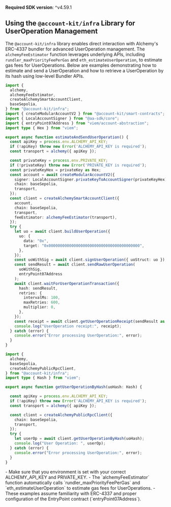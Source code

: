 <Info>**Required SDK version**: ^v4.59.1</Info>

## Using the `@account-kit/infra` Library for UserOperation Management

The `@account-kit/infra` library enables direct interaction with Alchemy's ERC-4337 bundler for advanced UserOperation management. The `alchemyFeeEstimator` function leverages underlying APIs, including `rundler_maxPriorityFeePerGas` and `eth_estimateUserOperation`, to estimate gas fees for UserOperations. Below are examples demonstrating how to estimate and send a UserOperation and how to retrieve a UserOperation by its hash using low-level Bundler APIs.

<CodeBlocks>

```ts twoslash title="estimateAndSendUserOperation.tsx"
import {
  alchemy,
  alchemyFeeEstimator,
  createAlchemySmartAccountClient,
  baseSepolia,
} from "@account-kit/infra";
import { createModularAccountV2 } from "@account-kit/smart-contracts";
import { LocalAccountSigner } from "@aa-sdk/core";
import { entryPoint07Address } from "viem/account-abstraction";
import type { Hex } from "viem";

export async function estimateAndSendUserOperation() {
  const apiKey = process.env.ALCHEMY_API_KEY;
  if (!apiKey) throw new Error('ALCHEMY_API_KEY is required');
  const transport = alchemy({ apiKey });

  const privateKey = process.env.PRIVATE_KEY;
  if (!privateKey) throw new Error('PRIVATE_KEY is required');
  const privateKeyHex = privateKey as Hex;
  const account = await createModularAccountV2({
    signer: LocalAccountSigner.privateKeyToAccountSigner(privateKeyHex),
    chain: baseSepolia,
    transport,
  });
  const client = createAlchemySmartAccountClient({
    account,
    chain: baseSepolia,
    transport,
    feeEstimator: alchemyFeeEstimator(transport),
  });
  try {
    let uo = await client.buildUserOperation({
      uo: {
        data: "0x",
        target: "0x0000000000000000000000000000000000000000",
      },
    });
    const uoWithSig = await client.signUserOperation({ uoStruct: uo });
    const sendResult = await client.sendRawUserOperation(
      uoWithSig,
      entryPoint07Address
    );
    await client.waitForUserOperationTransaction({
      hash: sendResult,
      retries: {
        intervalMs: 100,
        maxRetries: 600,
        multiplier: 0,
      },
    });
    const receipt = await client.getUserOperationReceipt(sendResult as Hex);
    console.log("UserOperation receipt:", receipt);
  } catch (error) {
    console.error("Error processing UserOperation:", error);
  }
}
```

```ts twoslash title="getUserOperationByHash.tsx"
import {
  alchemy,
  baseSepolia,
  createAlchemyPublicRpcClient,
} from "@account-kit/infra";
import type { Hash } from "viem";

export async function getUserOperationByHash(uoHash: Hash) {

  const apiKey = process.env.ALCHEMY_API_KEY;
  if (!apiKey) throw new Error('ALCHEMY_API_KEY is required');
  const transport = alchemy({ apiKey });

  const client = createAlchemyPublicRpcClient({
    chain: baseSepolia,
    transport,
  });
  try {
    let userOp = await client.getUserOperationByHash(uoHash);
    console.log("User Operation: ", userOp);
  } catch (error) {
    console.error("Error processing UserOperation:", error);
  }
}
```

</CodeBlocks>

<Info>
  - Make sure that you environment is set with your correct ALCHEMY_API_KEY and
  PRIVATE_KEY. - The `alchemyFeeEstimator` function automatically calls
  `rundler_maxPriorityFeePerGas` and `eth_estimateUserOperation` to estimate gas
  fees for UserOperations. - These examples assume familiarity with ERC-4337 and
  proper configuration of the EntryPoint contract (`entryPoint07Address`).
</Info>

